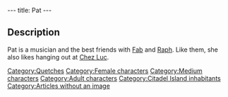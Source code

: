 ---
title: Pat
---

{{Character|
Name=Pat|
Image=DIVERS.gif|
Race=[[Quetch]]|
Gender=Female|
Size=Medium|
Age=Adult}}

{{Quote|
Quote=Raph? With him and Fab, we put together a killer combo to play some funky rock'n rave! But since he didn't show at the last rehearsal, no way I can tell you were he is now!|
Character=Pat}}

==Description==
Pat is a musician and the best friends with [[Fab]] and [[Raph]]. Like them, she also likes hanging out at [[Chez Luc]].

{{Stub}}

[[Category:Quetches]]
[[Category:Female characters]]
[[Category:Medium characters]]
[[Category:Adult characters]]
[[Category:Citadel Island inhabitants]]
[[Category:Articles without an image]]